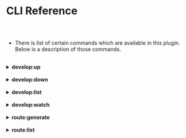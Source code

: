 
<Meta pageTitle="CLI Reference| engine" description="CLI Reference| engine." />





# CLI Reference

##

<br/>




* There is list of certain commands which are available in this plugin.
  Below is a description of those commands.

<br/>


<details>
  <summary>
    <strong> develop:up</strong>
  </summary>

  <br/>

  * This command will run the **Plugin Instances** inside your docker.

    In order to run the docker container of all **Plugin Instances** you have created,
    you need to run the below command:

    <br/>

    ```bash
    $ node glue develop:up
    ```

    <br/>

  * In order to run a particular **Plugin Instance** you need to run command in the below pattern:

    <br/>

    ```bash
    $ node glue develop:up <Instance-Name>
    ```

    <br/>

    For example I have already added **Glue Plugin Postgres** in my app with my instance name as
    postgres. Then in order to only start our postgres instance I need to run following command:

    <br/>

    ```bash
    $ node glue develop:up postgres
    ```

    <br/>

    **Note:** Passing instance name is optional. If you don't pass the instance name then, it will
    start running all the instances

</details>

<br/>

<details>
  <summary>
    <strong> develop:down</strong>
  </summary>

  <br/>

  * This command will stop running the **Plugin Instances** inside your docker.

    In order to stop the docker container of all **Plugin Instances** you have created,
    you need to run the below command:

    <br/>

    ```bash
    $ node glue develop:down
    ```

    <br/>

  * In order to stop a particular **Plugin Instance** you need to run command in the below pattern:

    <br/>

    ```bash
    $ node glue develop:down <Instance-Name>
    ```

    <br/>

    For example **Glue Plugin Postgres** is already running in my app with my instance name as
    **postgres**. Then in order to only stop our postgres instance I need to run following command:

    <br/>

    ```bash
    $ node glue develop:down postgres
    ```

    <br/>

    **Note:** Passing instance name is optional. If you don't pass the instance name then, it will
    stop all the instances

</details>

<br/>

<details>
  <summary>
    <strong> develop:list</strong>
  </summary>

  <br/>

  * This command will show us details of all **Plugin Instances** you have created.

    In order to show the details of all **Plugin Instances** you have created,
    you need to run the below command:

    <br/>

    ```bash
    $ node glue develop:list
    ```

    <br/>

  * In order to see the details of a particular **Plugin Instance** you need to run command in the below pattern:

    <br/>

    ```bash
    $ node glue develop:list --filter <Instance-Name>
    ```

    <br/>

    For example we need to see details of **Glue Plugin Postgres** which we have already installed in our app with
    our instance name as **postgres**. Then in order to only stop our postgres instance I need to run following
    command:

    <br/>

    ```bash
    $ node glue develop:list --filter postgres
    ```

    <br/>

    **Note:** Passing **--filter** is optional.

</details>

<br/>

<details>
  <summary>
    <strong> develop:watch</strong>
  </summary>

  <br/>

  * This command will run your applicaion in **watch** mode. Whenever you save changes in your
    plugin instances which have **watch() function** included in them, then this command will
    automatically restart your **instance containers**. 

    It will **watch** for all those plugin instances inside which you have implemented **watch()
    function**.

    The **watch()** function should return an array of strings. Those strings are the **file
    path** upon which your application will run on watch mode.
    
    
    In order to run this command you need to enter the following command:

    <br/>

    ```bash
    $ node glue develop:watch
    ```

    <br/>

</details>

<br/>

<details>
  <summary>
    <strong> route:generate</strong>
  </summary>

  <br/>

  * This command will generate router file for all the container instances.

    In order to generate router file for all the container instances, you need
    to run the following command.

    <br/>

    ```bash
    $ node glue route:generate
    ```

    <br/>

    This command will generate a **default.conf** file, which is your main nginx.conf file. 
    This file will be present at root of your project.

</details>

<br/>

<details>
  <summary>
    <strong> route:list</strong>
  </summary>

  <br/>

  * This command will generate list of all the routes available for the interaction
  with the instances you have created.

    In order to generate list of all the routes for all instances, you need
    to run the following command.

    <br/>

    ```bash
    $ node glue route:list
    ```

    <br/>

    This will generate list of all routes available.

</details>

<br/>